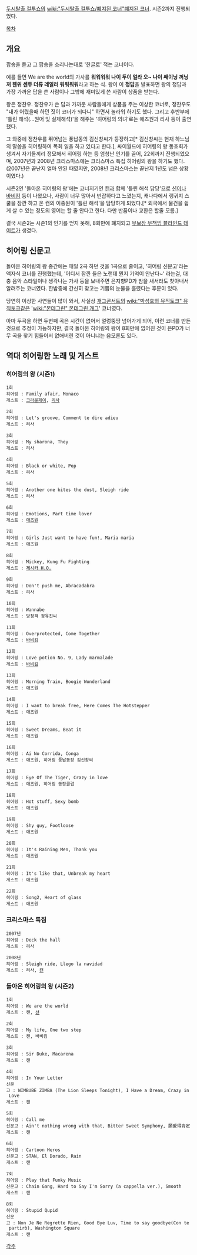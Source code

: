 [[두시탈출 컬투쇼]]의 [[wiki:"두시탈출 컬투쇼/폐지된 코너"폐지된 코너]]. 시즌2까지 진행되었다.

[[목차]]

== 개요 ==
팝송을 듣고 그 팝송을 소리나는대로 '한글로' 적는 코너이다.

예를 들면 We are the world의 가사를 '''워워워워 나이 두이 얼라 오~ 나이 쌔이닝 꺼닝꺼 웬위 센듀 더류 레일러 워워워워'''라고 하는 식. 왕이 이 '''정답'''을 발표하면 왕의 정답과 가장 가까운 답을 쓴 사람이나 그밖에 재미있게 쓴 사람이 상품을 받는다.

왕은 정찬우. 정찬우가 쓴 답과 가까운 사람들에게 상품을 주는 이상한 코너로, 정찬우도 "내가 어렸을때 하던 짓이 코너가 되다니" 하면서 놀라워 하기도 했다. 그리고 후반부에 '틀린 해석(…원어 및 실제해석)'을 해주는 '히어링의 의녀'로는 애즈원과 리사 등이 출연했다.

그 와중에 정찬우를 뛰어넘는 풍납동의 김신창씨가 등장하고[* 김신창씨는 현재 하느님의 말씀을 히어링하여 목회 일을 하고 있다고 한다.], 싸이월드에 히어링의 왕 동호회가 생겨서 자기들끼리 정모해서 히어링 하는 등 엄청난 인기를 끌어, 22회까지 진행되었으며, 2007년과 2008년 크리스마스에는 크리스마스 특집 히어링의 왕을 하기도 했다. (2007년은 끝난지 얼마 안된 때였지만, 2008년 크리스마스는 끝난지 1년도 넘은 상황이였다.)

시즌2인 '돌아온 히어링의 왕'에는 코너지기인 [[캔]]과 함께 '틀린 해석 담당'으로 [[션]]이나 [[바비킴]] 등이 나왔으나, 사람이 너무 많아서 번잡하다고 느꼈는지, 캐나다에서 랭귀지 스쿨을 잠깐 하고 온 캔의 이종원이 '틀린 해석'을 담당하게 되었다.[* 외국에서 물건을 쉽게 살 수 있는 정도의 영어는 할 줄 안다고 한다. 다만 반품이나 교환은 할줄 모름.]

결국 시즌2는 시즌1의 인기를 얻지 못해, 8회만에 폐지되고 [[무보장 무책임 블라인드 데이트]]가 생겼다.

== 히어링 신문고 ==
돌아온 히어링의 왕 중간에는 매일 2곡 하던 것을 1곡으로 줄이고, '히어링 신문고'라는 액자식 코너를 진행했는데, '어디서 잠깐 들은 노랜데 뭔지 기억이 안난다~' 라는걸, 대충 음악 스타일이나 생각나는 가사 등을 보내주면 은지향PD가 밤을 새서라도 찾아내서 알려주는 코너였다. 한밤중에 간신히 찾고는 기쁨의 눈물을 흘렸다는 후문이 있다.

당연히 이상한 사연들이 많이 와서, 사실상 [[개그콘서트]]의 [[wiki:"박성호의 뮤직토크" 뮤직토크]]같은 '[[wiki:"몬데그린" 몬데그린 개그]]' 코너였다.

아마 두곡을 하면 두번째 곡은 시간이 없어서 얼렁뚱땅 넘어가게 되어, 이런 코너를 만든 것으로 추정이 가능하지만, 결국 돌아온 히어링의 왕이 8회만에 없어진 것이 은PD가 너무 곡을 찾기 힘들어서 없애버린 것이 아니냐는 음모론도 있다.


== 역대 히어링한 노래 및 게스트 ==
=== 히어링의 왕 (시즌1) ===
 1회
 히어링 : Family afair, Monaco
 게스트 : [[크라운제이]], [[리사]]

 2회
 히어링 : Let's groove, Comment te dire adieu
 게스트 : 리사

 3회
 히어링 : My sharona, They
 게스트 : 리사

 4회
 히어링 : Black or white, Pop
 게스트 : 리사

 5회
 히어링 : Another one bites the dust, Sleigh ride
 게스트 : 리사

 6회
 히어링 : Emotions, Part time lover
 게스트 : [[애즈원]]

 7회
 히어링 : Girls Just want to have fun!, Maria maria
 게스트 : 애즈원

 8회
 히어링 : Mickey, Kung Fu Fighting
 게스트 : [[제시카 H.O.]]

 9회
 히어링 : Don't push me, Abracadabra
 게스트 : 리사

 10회
 히어링 : Wannabe
 게스트 : 방청객 정유진씨

 11회
 히어링 : Overprotected, Come Together
 게스트 : [[바비킴]]

 12회
 히어링 : Love potion No. 9, Lady marmalade
 게스트 : [[바비킴]]

 13회
 히어링 : Morning Train, Boogie Wonderland
 게스트 : 애즈원

 14회
 히어링 : I want to break free, Here Comes The Hotstepper
 게스트 : 애즈원

 15회
 히어링 : Sweet Dreams, Beat it
 게스트 : 애즈원

 16회
 히어링 : Ai No Corrida, Conga
 게스트 : 애즈원, 히어링 풍납동장 김신창씨

 17회
 히어링 : Eye Of The Tiger, Crazy in love
 게스트 : 애즈원, 히어링 동장클럽

 18회
 히어링 : Hot stuff, Sexy bomb
 게스트 : 애즈원

 19회
 히어링 : Shy guy, Footloose
 게스트 : 애즈원

 20회
 히어링 : It's Raining Men, Thank you
 게스트 : 애즈원

 21회
 히어링 : It's like that, Unbreak my heart
 게스트 : 애즈원

 22회
 히어링 : Song2, Heart of glass
 게스트 : 애즈원

=== 크리스마스 특집 ===
 2007년
 히어링 : Deck the hall
 게스트 : 리사

 2008년
 히어링 : Sleigh ride, Llego la navidad
 게스트 : 리사, [[캔]]

=== 돌아온 히어링의 왕 (시즌2) ===
 1회
 히어링 : We are the world
 게스트 : 캔, [[션]]

 2회
 히어링 : My life, One two step
 게스트 : 캔, 바비킴

 3회
 히어링 : Sir Duke, Macarena
 게스트 : 캔

 4회
 히어링 : In Your Letter
 신문고 : WIMBUBE ZIMBA (The Lion Sleeps Tonight), I Have a Dream, Crazy in Love
 게스트 : 캔

 5회
 히어링 : Call me
 신문고 : Ain't nothing wrong with that, Bitter Sweet Symphony, 願愛得肯定
 게스트 : 캔

 6회
 히어링 : Cartoon Heros
 신문고 : STAN, El Dorado, Rain
 게스트 : 캔

 7회
 히어링 : Play that Funky Music
 신문고 : Chain Gang, Hard to Say I'm Sorry (a cappella ver.), Smooth
 게스트 : 캔

 8회
 히어링 : Stupid Qupid
 신문고 : Non Je Ne Regrette Rien, Good Bye Luv, Time to say goodbye(Con te partirò), Washington Square
 게스트 : 캔


[[각주]]
